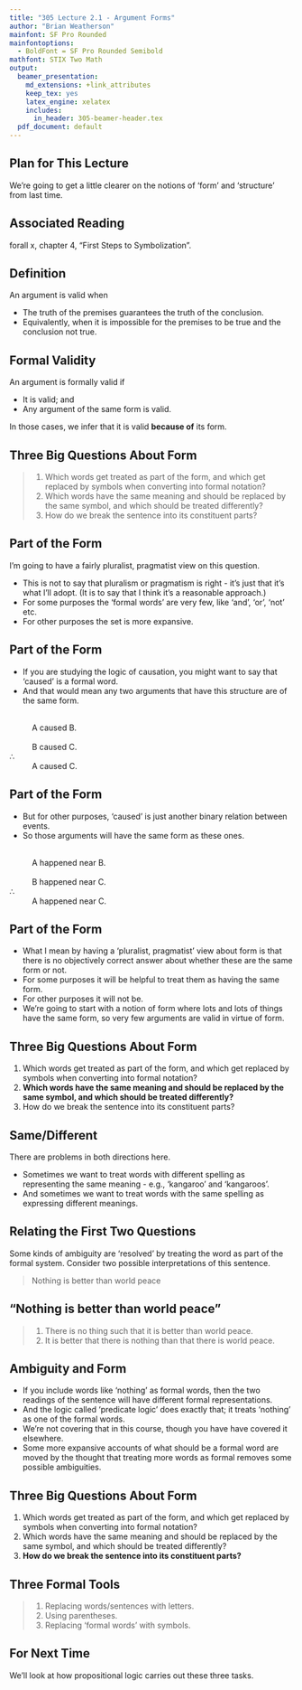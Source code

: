 ```yaml
---
title: "305 Lecture 2.1 - Argument Forms"
author: "Brian Weatherson"
mainfont: SF Pro Rounded
mainfontoptions:
  - BoldFont = SF Pro Rounded Semibold
mathfont: STIX Two Math
output:
  beamer_presentation:
    md_extensions: +link_attributes
    keep_tex: yes
    latex_engine: xelatex
    includes:
      in_header: 305-beamer-header.tex
  pdf_document: default
---
```


## Plan for This Lecture

We're going to get a little clearer on the notions of 'form' and 'structure' from last time.

## Associated Reading

forall x, chapter 4, "First Steps to Symbolization".

## Definition

An argument is valid when

- The truth of the premises guarantees the truth of the conclusion.
- Equivalently, when it is impossible for the premises to be true and the conclusion not true.

## Formal Validity

An argument is formally valid if

- It is valid; and
- Any argument of the same form is valid.

In those cases, we infer that it is valid **because of** its form.

## Three Big Questions About Form

> 1. Which words get treated as part of the form, and which get replaced by symbols when converting into formal notation?
> 2. Which words have the same meaning and should be replaced by the same symbol, and which should be treated differently?
> 3. How do we break the sentence into its constituent parts?

## Part of the Form

I'm going to have a fairly pluralist, pragmatist view on this question.

- This is not to say that pluralism or pragmatism is right - it's just that it's what I'll adopt. (It is to say that I think it's a reasonable approach.)
- For some purposes the 'formal words' are very few, like 'and', 'or', 'not' etc.
- For other purposes the set is more expansive.

## Part of the Form

- If you are studying the logic of causation, you might want to say that 'caused' is a formal word.
- And that would mean any two arguments that have this structure are of the same form.

&nbsp;
:    A caused B.

&nbsp;
:    B caused C.

$\therefore$
:    A caused C.

## Part of the Form

- But for other purposes, 'caused' is just another binary relation between events.
- So those arguments will have the same form as these ones.

&nbsp;
:    A happened near B.

&nbsp;
:    B happened near C.

$\therefore$
:    A happened near C.

## Part of the Form

- What I mean by having a 'pluralist, pragmatist' view about form is that there is no objectively correct answer about whether these are the same form or not.
- For some purposes it will be helpful to treat them as having the same form.
- For other purposes it will not be.
- We're going to start with a notion of form where lots and lots of things have the same form, so very few arguments are valid in virtue of form.

## Three Big Questions About Form

1. Which words get treated as part of the form, and which get replaced by symbols when converting into formal notation?
2. **Which words have the same meaning and should be replaced by the same symbol, and which should be treated differently?**
3. How do we break the sentence into its constituent parts?

## Same/Different

There are problems in both directions here.

- Sometimes we want to treat words with different spelling as representing the same meaning - e.g., 'kangaroo' and 'kangaroos'.
- And sometimes we want to treat words with the same spelling as expressing different meanings.

## Relating the First Two Questions

Some kinds of ambiguity are 'resolved' by treating the word as part of the formal system. Consider two possible interpretations of this sentence.

> Nothing is better than world peace

## "Nothing is better than world peace"

> 1. There is no thing such that it is better than world peace.
> 2. It is better that there is nothing than that there is world peace.

## Ambiguity and Form

- If you include words like 'nothing' as formal words, then the two readings of the sentence will have different formal representations.
- And the logic called 'predicate logic' does exactly that; it treats 'nothing' as one of the formal words.
- We're not covering that in this course, though you have have covered it elsewhere.
- Some more expansive accounts of what should be a formal word are moved by the thought that treating more words as formal removes some possible ambiguities.

## Three Big Questions About Form

1. Which words get treated as part of the form, and which get replaced by symbols when converting into formal notation?
2. Which words have the same meaning and should be replaced by the same symbol, and which should be treated differently?
3. **How do we break the sentence into its constituent parts?**

## Three Formal Tools

> 1. Replacing words/sentences with letters.
> 2. Using parentheses.
> 3. Replacing 'formal words' with symbols.

## For Next Time

We'll look at how propositional logic carries out these three tasks.
